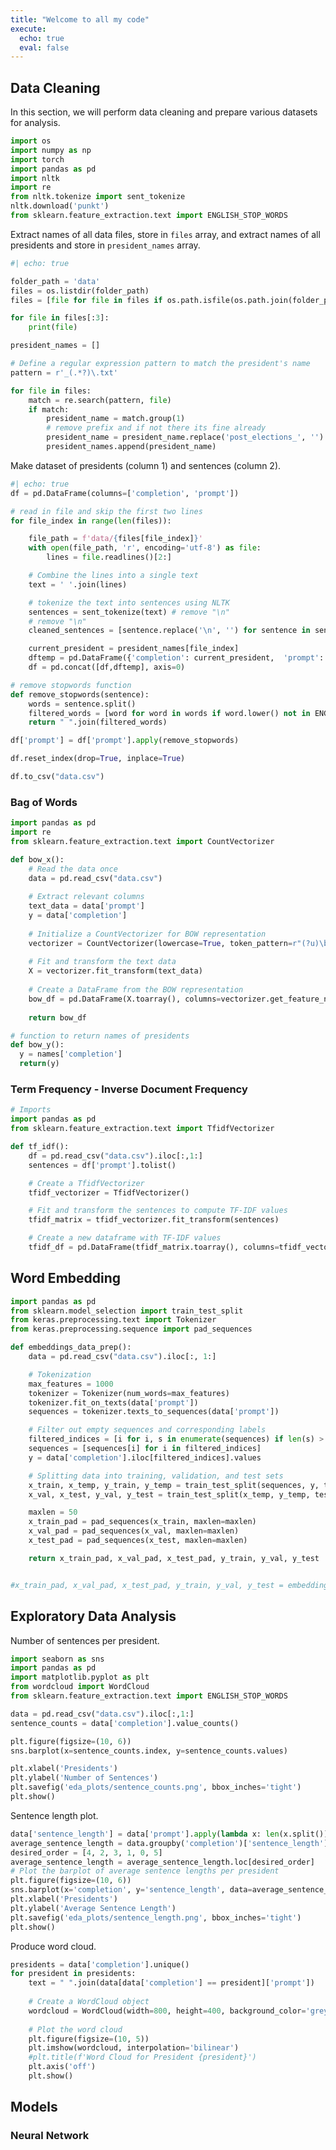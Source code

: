 ```yaml
---
title: "Welcome to all my code"
execute:
  echo: true
  eval: false
---
```


## Data Cleaning

In this section, we will perform data cleaning and prepare various datasets for analysis.

```python
import os
import numpy as np
import torch
import pandas as pd
import nltk
import re
from nltk.tokenize import sent_tokenize
nltk.download('punkt')
from sklearn.feature_extraction.text import ENGLISH_STOP_WORDS

```

Extract names of all data files, store in `files` array, and extract names of all presidents and store in `president_names` array.

```python
#| echo: true

folder_path = 'data'
files = os.listdir(folder_path)
files = [file for file in files if os.path.isfile(os.path.join(folder_path, file))]

for file in files[:3]:
    print(file)

president_names = []

# Define a regular expression pattern to match the president's name
pattern = r'_(.*?)\.txt'

for file in files:
    match = re.search(pattern, file)
    if match:
        president_name = match.group(1)
        # remove prefix and if not there its fine already
        president_name = president_name.replace('post_elections_', '').replace('pre_elections_', '')
        president_names.append(president_name)


```

Make dataset of presidents (column 1) and sentences (column 2).

```python
#| echo: true
df = pd.DataFrame(columns=['completion', 'prompt'])

# read in file and skip the first two lines
for file_index in range(len(files)):

    file_path = f'data/{files[file_index]}'  
    with open(file_path, 'r', encoding='utf-8') as file:
        lines = file.readlines()[2:]

    # Combine the lines into a single text
    text = ' '.join(lines)

    # tokenize the text into sentences using NLTK
    sentences = sent_tokenize(text) # remove "\n" 
    # remove "\n"
    cleaned_sentences = [sentence.replace('\n', '') for sentence in sentences]

    current_president = president_names[file_index]
    dftemp = pd.DataFrame({'completion': current_president,  'prompt': cleaned_sentences})
    df = pd.concat([df,dftemp], axis=0)

# remove stopwords function
def remove_stopwords(sentence):
    words = sentence.split()
    filtered_words = [word for word in words if word.lower() not in ENGLISH_STOP_WORDS]
    return " ".join(filtered_words)

df['prompt'] = df['prompt'].apply(remove_stopwords)

df.reset_index(drop=True, inplace=True)

df.to_csv("data.csv")
```

### Bag of Words 

```python
import pandas as pd
import re
from sklearn.feature_extraction.text import CountVectorizer

def bow_x():
    # Read the data once
    data = pd.read_csv("data.csv")
    
    # Extract relevant columns
    text_data = data['prompt']
    y = data['completion']
    
    # Initialize a CountVectorizer for BOW representation
    vectorizer = CountVectorizer(lowercase=True, token_pattern=r"(?u)\b\w+\b")
    
    # Fit and transform the text data
    X = vectorizer.fit_transform(text_data)
    
    # Create a DataFrame from the BOW representation
    bow_df = pd.DataFrame(X.toarray(), columns=vectorizer.get_feature_names_out())
    
    return bow_df

# function to return names of presidents
def bow_y():
  y = names['completion']
  return(y)

```

### Term Frequency - Inverse Document Frequency

```python
# Imports
import pandas as pd
from sklearn.feature_extraction.text import TfidfVectorizer
```

```python

def tf_idf():
    df = pd.read_csv("data.csv").iloc[:,1:]
    sentences = df['prompt'].tolist()

    # Create a TfidfVectorizer
    tfidf_vectorizer = TfidfVectorizer()

    # Fit and transform the sentences to compute TF-IDF values
    tfidf_matrix = tfidf_vectorizer.fit_transform(sentences)

    # Create a new dataframe with TF-IDF values
    tfidf_df = pd.DataFrame(tfidf_matrix.toarray(), columns=tfidf_vectorizer.get_feature_names_out())
```

## Word Embedding

```python

import pandas as pd
from sklearn.model_selection import train_test_split
from keras.preprocessing.text import Tokenizer
from keras.preprocessing.sequence import pad_sequences

def embeddings_data_prep():
    data = pd.read_csv("data.csv").iloc[:, 1:]

    # Tokenization
    max_features = 1000
    tokenizer = Tokenizer(num_words=max_features)
    tokenizer.fit_on_texts(data['prompt'])
    sequences = tokenizer.texts_to_sequences(data['prompt'])

    # Filter out empty sequences and corresponding labels
    filtered_indices = [i for i, s in enumerate(sequences) if len(s) > 0]
    sequences = [sequences[i] for i in filtered_indices]
    y = data['completion'].iloc[filtered_indices].values

    # Splitting data into training, validation, and test sets
    x_train, x_temp, y_train, y_temp = train_test_split(sequences, y, test_size=0.3, random_state=42)
    x_val, x_test, y_val, y_test = train_test_split(x_temp, y_temp, test_size=0.5, random_state=42)

    maxlen = 50
    x_train_pad = pad_sequences(x_train, maxlen=maxlen)
    x_val_pad = pad_sequences(x_val, maxlen=maxlen)
    x_test_pad = pad_sequences(x_test, maxlen=maxlen)

    return x_train_pad, x_val_pad, x_test_pad, y_train, y_val, y_test


#x_train_pad, x_val_pad, x_test_pad, y_train, y_val, y_test = embeddings_data_prep()
```

## Exploratory Data Analysis

Number of sentences per president.

```python
import seaborn as sns
import pandas as pd
import matplotlib.pyplot as plt
from wordcloud import WordCloud
from sklearn.feature_extraction.text import ENGLISH_STOP_WORDS

data = pd.read_csv("data.csv").iloc[:,1:]
sentence_counts = data['completion'].value_counts()

plt.figure(figsize=(10, 6))
sns.barplot(x=sentence_counts.index, y=sentence_counts.values)

plt.xlabel('Presidents')
plt.ylabel('Number of Sentences')
plt.savefig('eda_plots/sentence_counts.png', bbox_inches='tight')
plt.show()

```

Sentence length plot.

```python
data['sentence_length'] = data['prompt'].apply(lambda x: len(x.split()))
average_sentence_length = data.groupby('completion')['sentence_length'].mean().reset_index()
desired_order = [4, 2, 3, 1, 0, 5]
average_sentence_length = average_sentence_length.loc[desired_order]
# Plot the barplot of average sentence lengths per president
plt.figure(figsize=(10, 6))
sns.barplot(x='completion', y='sentence_length', data=average_sentence_length)
plt.xlabel('Presidents')
plt.ylabel('Average Sentence Length')
plt.savefig('eda_plots/sentence_length.png', bbox_inches='tight')
plt.show()
```

Produce word cloud.

```python

presidents = data['completion'].unique()
for president in presidents:
    text = " ".join(data[data['completion'] == president]['prompt'])
    
    # Create a WordCloud object
    wordcloud = WordCloud(width=800, height=400, background_color='grey').generate(text)
    
    # Plot the word cloud
    plt.figure(figsize=(10, 5))
    plt.imshow(wordcloud, interpolation='bilinear')
    #plt.title(f'Word Cloud for President {president}')
    plt.axis('off')
    plt.show()
```

## Models
### Neural Network




